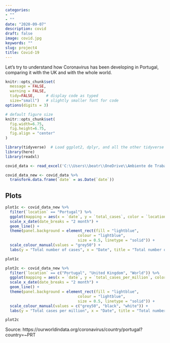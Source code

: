 ```yaml
---
categories:
- ""
- ""
date: "2020-09-07"
description: covid
draft: false
image: covid.jpg
keywords: ""
slug: project4
title: Covid-19 
---
```


Let's try to understand how Coronavirus has been developing in Portugal, comparing it with the UK and with the whole world.

```r
knitr::opts_chunk$set(
  message = FALSE, 
  warning = FALSE, 
  tidy=FALSE,     # display code as typed
  size="small")   # slightly smaller font for code
options(digits = 3)

# default figure size
knitr::opts_chunk$set(
  fig.width=6.75, 
  fig.height=6.75,
  fig.align = "center"
)
```

```r
library(tidyverse)  # Load ggplot2, dplyr, and all the other tidyverse packages
library(here)
library(readxl)
```


```r
covid_data <- read_excel('C:\\Users\\beatr\\OneDrive\\Ambiente de Trabalho\\owid-covid-data.xlsx')

```

```r
covid_data_new <- covid_data %>% 
  transform.data.frame(`date` = as.Date(`date`))

```

## Plots

```r
plot1c <- covid_data_new %>%
  filter(`location` == "Portugal") %>% 
  ggplot(mapping = aes(x = `date`, y = `total_cases`, color = `location`)) +
  scale_x_date(date_breaks = "2 month") +
  geom_line() +
  theme(panel.background = element_rect(fill = "lightblue",
                                colour = "lightblue",
                                size = 0.5, linetype = "solid")) +
  scale_colour_manual(values = "grey50") +
  labs(y = "Total number of cases", x = "Date", title = "Total number of Covid-19 cases in Portugal")

plot1c
```


```r
plot2c <- covid_data_new %>%
  filter(`location` == c("Portugal", "United Kingdom", "World")) %>% 
  ggplot(mapping = aes(x = `date`, y = `total_cases_per_million`, color = `location`)) +
  scale_x_date(date_breaks = "2 month") +
  geom_line() +
  theme(panel.background = element_rect(fill = "lightblue",
                                colour = "lightblue",
                                size = 0.5, linetype = "solid")) +
  scale_colour_manual(values = c("grey50", "black", "white")) +
  labs(y = "Total cases per million", x = "Date", title = "Total number of Covid-19 cases in Portugal, UK and World")

plot2c
```


Source: https://ourworldindata.org/coronavirus/country/portugal?country=~PRT